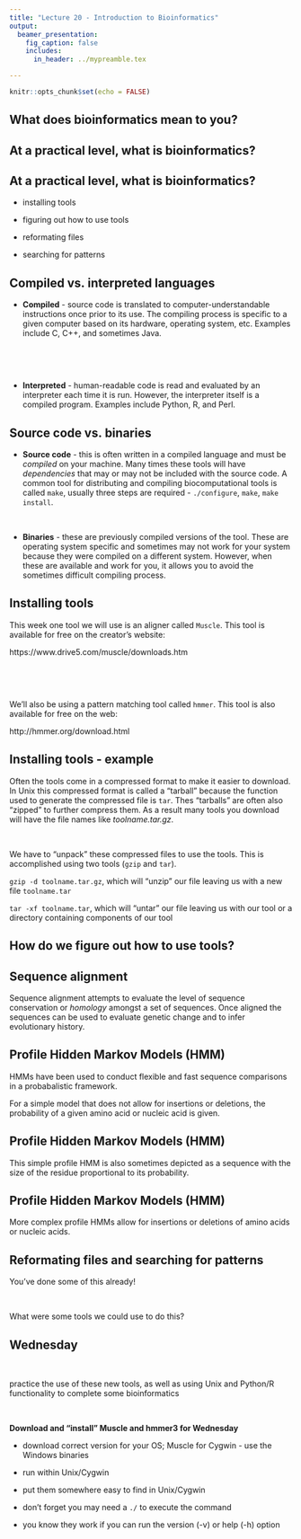 ```yaml
---
title: "Lecture 20 - Introduction to Bioinformatics"
output: 
  beamer_presentation:
    fig_caption: false
    includes:
      in_header: ../mypreamble.tex

---
```


```r
knitr::opts_chunk$set(echo = FALSE)
```

## What does bioinformatics mean to you?

## At a practical level, what is bioinformatics?

## At a practical level, what is bioinformatics?

- installing tools

- figuring out how to use tools

- reformating files

- searching for patterns

## Compiled vs. interpreted languages

- **Compiled** - source code is translated to computer-understandable instructions once prior to its use. The compiling process is specific to a given computer based on its hardware, operating system, etc. Examples include C, C++, and sometimes Java.

&nbsp;

&nbsp;

- **Interpreted** - human-readable code is read and evaluated by an interpreter each time it is run. However, the interpreter itself is a compiled program. Examples include Python, R, and Perl.

## Source code vs. binaries

- **Source code** - this is often written in a compiled language and must be *compiled* on your machine. Many times these tools will have *dependencies* that may or may not be included with the source code. A common tool for distributing and compiling biocomputational tools is called `make`, usually three steps are required - `./configure`, `make`, `make install`.

&nbsp;

- **Binaries** - these are previously compiled versions of the tool. These are operating system specific and sometimes may not work for your system because they were compiled on a different system. However, when these are available and work for you, it allows you to avoid the sometimes difficult compiling process.

## Installing tools

This week one tool we will use is an aligner called `Muscle`.  This tool is available for free on the creator's website:

https://www.drive5.com/muscle/downloads.htm

&nbsp;

&nbsp;

We'll also be using a pattern matching tool called `hmmer`. This tool is also available for free on the web:

http://hmmer.org/download.html

## Installing tools - example

Often the tools come in a compressed format to make it easier to download. In Unix this compressed format is called a "tarball" because the function used to generate the compressed file is `tar`. Thes "tarballs" are often also "zipped" to further compress them. As a result many tools you download will have the file names like *toolname.tar.gz*.

&nbsp;

We have to "unpack" these compressed files to use the tools. This is accomplished using two tools (`gzip` and `tar`).

`gzip -d toolname.tar.gz`, which will "unzip" our file leaving us with a new file `toolname.tar`

`tar -xf toolname.tar`, which will "untar" our file leaving us with our tool or a directory containing components of our tool

## How do we figure out how to use tools?

## Sequence alignment

Sequence alignment attempts to evaluate the level of sequence conservation or *homology* amongst a set of sequences. Once aligned the sequences can be used to evaluate genetic change and to infer evolutionary history.

\begin{figure}
  \includegraphics[width=0.85\textwidth]{alignment.jpg}
\end{figure}

## Profile Hidden Markov Models (HMM)

HMMs have been used to conduct flexible and fast sequence comparisons in a probabalistic framework.

For a simple model that does not allow for insertions or deletions, the probability of a given amino acid or nucleic acid is given.

\begin{figure}
  \includegraphics[width=0.95\textwidth]{hmm1.jpeg}
\end{figure}

## Profile Hidden Markov Models (HMM)

This simple profile HMM is also sometimes depicted as a sequence with the size of the residue proportional to its probability.

\begin{figure}
  \includegraphics[width=0.95\textwidth]{profileHMMlogo.png}
\end{figure}

## Profile Hidden Markov Models (HMM)

More complex profile HMMs allow for insertions or deletions of amino acids or nucleic acids.

\begin{figure}
  \includegraphics[width=0.95\textwidth]{hmm2.jpeg}
\end{figure}

## Reformating files and searching for patterns

You've done some of this already!

&nbsp;

What were some tools we could use to do this?

## Wednesday

&nbsp;

practice the use of these new tools, as well as using Unix and Python/R functionality to complete some bioinformatics

&nbsp;

**Download and "install" Muscle and hmmer3 for Wednesday**

- download correct version for your OS; Muscle for Cygwin - use the Windows binaries

- run within Unix/Cygwin
    
- put them somewhere easy to find in Unix/Cygwin
    
- don't forget you may need a `./` to execute the command
    
- you know they work if you can run the version (-v) or help (-h) option 
    
